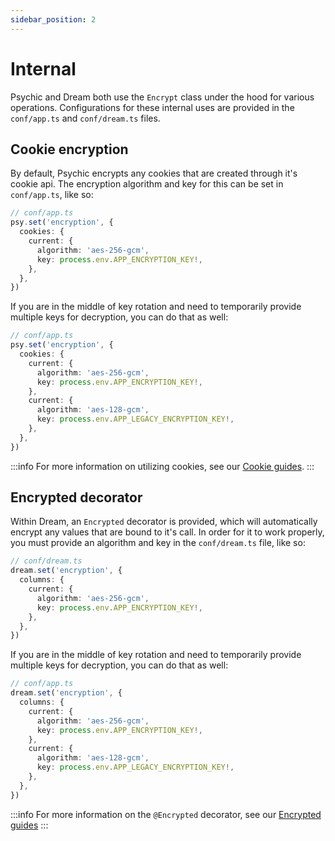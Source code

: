 ```yaml
---
sidebar_position: 2
---
```


# Internal

Psychic and Dream both use the `Encrypt` class under the hood for various operations. Configurations for these internal uses are provided in the `conf/app.ts` and `conf/dream.ts` files.

## Cookie encryption

By default, Psychic encrypts any cookies that are created through it's cookie api. The encryption algorithm and key for this can be set in `conf/app.ts`, like so:

```ts
// conf/app.ts
psy.set('encryption', {
  cookies: {
    current: {
      algorithm: 'aes-256-gcm',
      key: process.env.APP_ENCRYPTION_KEY!,
    },
  },
})
```

If you are in the middle of key rotation and need to temporarily provide multiple keys for decryption, you can do that as well:

```ts
// conf/app.ts
psy.set('encryption', {
  cookies: {
    current: {
      algorithm: 'aes-256-gcm',
      key: process.env.APP_ENCRYPTION_KEY!,
    },
    current: {
      algorithm: 'aes-128-gcm',
      key: process.env.APP_LEGACY_ENCRYPTION_KEY!,
    },
  },
})
```

:::info
For more information on utilizing cookies, see our [Cookie guides](/docs/controllers/cookies).
:::

## Encrypted decorator

Within Dream, an `Encrypted` decorator is provided, which will automatically encrypt any values that are bound to it's call. In order for it to work properly, you must provide an algorithm and key in the `conf/dream.ts` file, like so:

```ts
// conf/dream.ts
dream.set('encryption', {
  columns: {
    current: {
      algorithm: 'aes-256-gcm',
      key: process.env.APP_ENCRYPTION_KEY!,
    },
  },
})
```

If you are in the middle of key rotation and need to temporarily provide multiple keys for decryption, you can do that as well:

```ts
// conf/app.ts
dream.set('encryption', {
  columns: {
    current: {
      algorithm: 'aes-256-gcm',
      key: process.env.APP_ENCRYPTION_KEY!,
    },
    current: {
      algorithm: 'aes-128-gcm',
      key: process.env.APP_LEGACY_ENCRYPTION_KEY!,
    },
  },
})
```

:::info
For more information on the `@Encrypted` decorator, see our [Encrypted guides](/docs/models/decorators/encrypted)
:::
